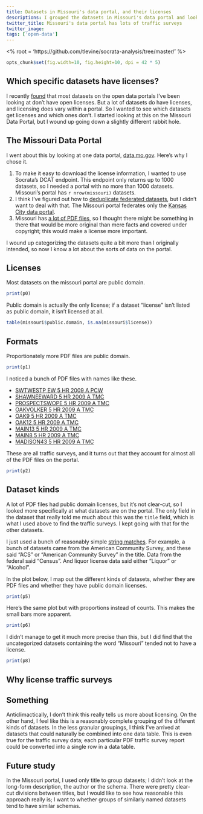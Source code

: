 ```yaml
---
title: Datasets in Missouri's data portal, and their licenses
descriptions: I grouped the datasets in Missouri's data portal and looked at licensing by dataset group.
twitter_title: Missouri's data portal has lots of traffic surveys
twitter_image:
tags: ['open-data']
---
```

<% root = 'https://github.com/tlevine/socrata-analysis/tree/master/' %>
```r
opts_chunk$set(fig.width=10, fig.height=10, dpi = 42 * 5)
```

## Which specific datasets have licenses?
I recently [found](/!/open-data-licensing) that most datasets on the
open data portals I've been looking at don't have open licenses.
But a lot of datasets do have licenses, and licensing does vary within
a portal. So I wanted to see which datasets get licenses and which ones
don't. I started looking at this on the Missouri Data Portal, but I
wound up going down a slightly different rabbit hole.

## The Missouri Data Portal
I went about this by looking at one data portal,
[data.mo.gov](https://data.mo.gov). Here's why I chose it.

1. To make it easy to download the license information, I wanted to use
    Socrata's DCAT endpoint. This endpoint only returns up to 1000
    datasets, so I needed a portal with no more than 1000 datasets.
    Missouri's portal has `r nrow(missouri)` datasets.
2. I think I've figured out how to
    [deduplicate federated datasets](/!/),
    but I didn't want to deal with that.
    The Missouri portal federates only the
    [Kansas City data portal](https://data.kcmo.org).
3. Missouri has [a lot of PDF files](/!/),
    so I thought there might be something in there that would be more
    original than mere facts and covered under copyright; this would
    make a license more important.

I wound up categorizing the datasets quite a bit more than I originally
intended, so now I know a lot about the sorts of data on the portal.

## Licenses
Most datasets on the missouri portal are public domain.

```r
print(p0)
```
Public domain is actually the only license; if a dataset "license" isn't
listed as public domain, it isn't licensed at all.

```r
table(missouri$public.domain, is.na(missouri$license))
```

## Formats
Proportionately more PDF files are public domain.

```r
print(p1)
```

I noticed a bunch of PDF files with names like these.

* [  SWTWESTP EW 5 HR 2009 A PCW](https://data.mo.gov/d/nfur-xwk2)
* [  SHAWNEEWARD 5 HR 2009 A TMC](https://data.mo.gov/d/5zv3-u47y)
* [PROSPECTSWOPE 5 HR 2009 A TMC](https://data.mo.gov/d/i2ip-cykb)
* [    OAKVOLKER 5 HR 2009 A TMC](https://data.mo.gov/d/6gz3-267n)
* [         OAK9 5 HR 2009 A TMC](https://data.mo.gov/d/yjr5-e96s)
* [        OAK12 5 HR 2009 A TMC](https://data.mo.gov/d/sqpd-738e)
* [       MAIN13 5 HR 2009 A TMC](https://data.mo.gov/d/9ddu-xy68)
* [        MAIN8 5 HR 2009 A TMC](https://data.mo.gov/d/eyii-3nuq)
* [    MADISON43 5 HR 2009 A TMC](https://data.mo.gov/d/n2kq-rg69)

These are all traffic surveys, and it turns out that they account for
almost all of the PDF files on the portal.

```r
print(p2)
```

## Dataset kinds
A lot of PDF files had public domain licenses, but it's not clear-cut,
so I looked more specifically at what datasets are on the portal. The only
field in the dataset that really told me much about this was the
`title` field, which is what I used above to find the traffic surveys.
I kept going with that for the other datasets.

I just used a bunch of reasonably simple
[string matches](https://github.com/tlevine/socrata-catalog/blob/master/src/missouri.license.r).
For example, a bunch of datasets came from the American Community Survey,
and these said "ACS" or "American Community Survey" in the title.
Data from the federal said "Census". And liquor license data said either
"Liquor" or "Alcohol".

In the plot below, I map out the different kinds of datasets, whether
they are PDF files and whether they have public domain licenses.

```r
print(p5)
```

Here's the same plot but with proportions instead of counts. This makes
the small bars more apparent.

```r
print(p6)
```

I didn't manage to get it much more precise than this, but I did find that
the uncategorized datasets containing the word "Missouri" tended not to
have a license.

```r
print(p8)
```

## Why license traffic surveys

## Something
Anticlimactically, I don't think this really tells us more about licensing.
On the other hand, I feel like this is a reasonably complete grouping of
the different kinds of datasets. In the less granular groupings, I think
I've arrived at datasets that could naturally be combined into one data
table. This is even true for the traffic survey data; each particular PDF
traffic survey report could be converted into a single row in a data table.

## Future study
In the Missouri portal, I used only title to group datasets; I didn't
look at the long-form description, the author or the schema. There were
pretty clear-cut divisions between titles, but I would like to see how
reasonable this approach really is; I want to whether groups of similarly
named datasets tend to have similar schemas.
